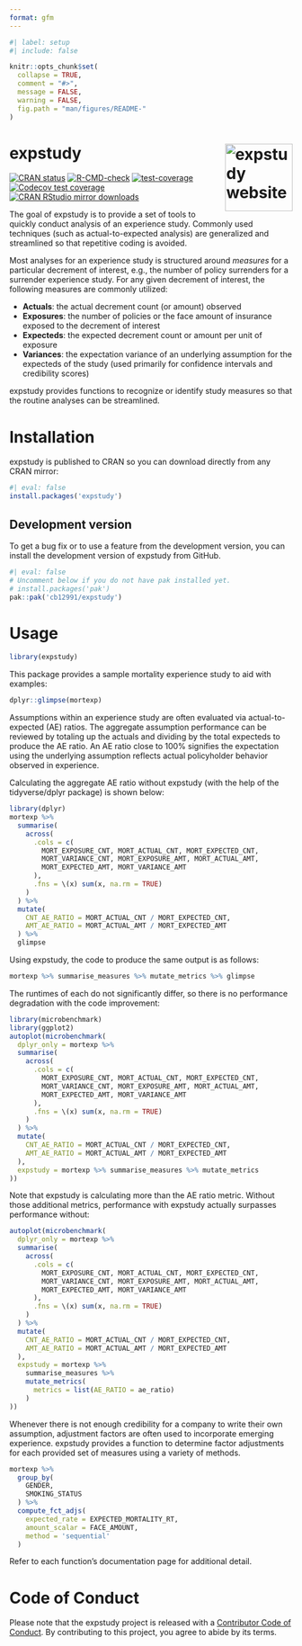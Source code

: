 ```yaml
---
format: gfm
---
```


<!-- README.md is generated from README.Qmd. Please edit that file -->

```r
#| label: setup
#| include: false

knitr::opts_chunk$set(
  collapse = TRUE,
  comment = "#>",
  message = FALSE,
  warning = FALSE,
  fig.path = "man/figures/README-"
)
```

# expstudy <a href="https://cb12991.github.io/expstudy/"><img src="man/figures/logo.png" align="right" height="120" alt="expstudy website" /></a>

<!-- badges: start -->
[![CRAN status](https://www.r-pkg.org/badges/version/expstudy.png)](https://CRAN.R-project.org/package=expstudy)
[![R-CMD-check](https://github.com/cb12991/expstudy/actions/workflows/R-CMD-check.yaml/badge.svg)](https://github.com/cb12991/expstudy/actions/workflows/R-CMD-check.yaml)
[![test-coverage](https://github.com/cb12991/expstudy/actions/workflows/test-coverage.yaml/badge.svg)](https://github.com/cb12991/expstudy/actions/workflows/test-coverage.yaml)
[![Codecov test coverage](https://codecov.io/gh/cb12991/expstudy/branch/main/graph/badge.svg)](https://app.codecov.io/gh/cb12991/expstudy?branch=main)
[![CRAN RStudio mirror downloads](http://cranlogs.r-pkg.org/badges/expstudy.png)](http://www.r-pkg.org/pkg/expstudy)
<!-- badges: end -->

The goal of expstudy is to provide a set of tools to quickly conduct analysis of an experience study. Commonly used techniques (such as actual-to-expected analysis) are generalized and streamlined so that repetitive coding is avoided. 

Most analyses for an experience study is structured around *measures* for a particular decrement of interest, e.g., the number of policy surrenders for a surrender experience study. For any given decrement of interest, the following measures are commonly utilized:

* **Actuals**: the actual decrement count (or amount) observed
* **Exposures**: the number of policies or the face amount of insurance exposed to the decrement of interest
* **Expecteds**: the expected decrement count or amount per unit of exposure
* **Variances**: the expectation variance of an underlying assumption for the expecteds of the study (used primarily for confidence intervals and credibility scores)

expstudy provides functions to recognize or identify study measures so that the routine analyses can be streamlined. 

# Installation

expstudy is published to CRAN so you can download directly from any CRAN mirror:

```r
#| eval: false
install.packages('expstudy')
```

## Development version

To get a bug fix or to use a feature from the development version, you can install the development version of expstudy from GitHub.

```r
#| eval: false
# Uncomment below if you do not have pak installed yet.
# install.packages('pak')
pak::pak('cb12991/expstudy')
```

# Usage

```r
library(expstudy)
```

This package provides a sample mortality experience study to aid with examples:

```r
dplyr::glimpse(mortexp)
```

Assumptions within an experience study are often evaluated via actual-to-expected (AE) ratios. The aggregate assumption performance can be reviewed by totaling up the actuals and dividing by the total expecteds to produce the AE ratio. An AE ratio close to 100% signifies the expectation using the underlying assumption reflects actual policyholder behavior observed in experience. 

Calculating the aggregate AE ratio without expstudy (with the help of the tidyverse/dplyr package) is shown below:

```r
library(dplyr)
mortexp %>%
  summarise(
    across(
      .cols = c(
        MORT_EXPOSURE_CNT, MORT_ACTUAL_CNT, MORT_EXPECTED_CNT, 
        MORT_VARIANCE_CNT, MORT_EXPOSURE_AMT, MORT_ACTUAL_AMT, 
        MORT_EXPECTED_AMT, MORT_VARIANCE_AMT
      ),
      .fns = \(x) sum(x, na.rm = TRUE)
    )
  ) %>%
  mutate(
    CNT_AE_RATIO = MORT_ACTUAL_CNT / MORT_EXPECTED_CNT,
    AMT_AE_RATIO = MORT_ACTUAL_AMT / MORT_EXPECTED_AMT
  ) %>%
  glimpse
```

Using expstudy, the code to produce the same output is as follows:

```r
mortexp %>% summarise_measures %>% mutate_metrics %>% glimpse
```

The runtimes of each do not significantly differ, so there is no performance degradation with the code improvement:

```r
library(microbenchmark)
library(ggplot2)
autoplot(microbenchmark(
  dplyr_only = mortexp %>%
  summarise(
    across(
      .cols = c(
        MORT_EXPOSURE_CNT, MORT_ACTUAL_CNT, MORT_EXPECTED_CNT, 
        MORT_VARIANCE_CNT, MORT_EXPOSURE_AMT, MORT_ACTUAL_AMT, 
        MORT_EXPECTED_AMT, MORT_VARIANCE_AMT
      ),
      .fns = \(x) sum(x, na.rm = TRUE)
    )
  ) %>%
  mutate(
    CNT_AE_RATIO = MORT_ACTUAL_CNT / MORT_EXPECTED_CNT,
    AMT_AE_RATIO = MORT_ACTUAL_AMT / MORT_EXPECTED_AMT
  ),
  expstudy = mortexp %>% summarise_measures %>% mutate_metrics
))

```

Note that expstudy is calculating more than the AE ratio metric. Without those additional metrics, performance with expstudy actually surpasses performance without:

```r
autoplot(microbenchmark(
  dplyr_only = mortexp %>%
  summarise(
    across(
      .cols = c(
        MORT_EXPOSURE_CNT, MORT_ACTUAL_CNT, MORT_EXPECTED_CNT, 
        MORT_VARIANCE_CNT, MORT_EXPOSURE_AMT, MORT_ACTUAL_AMT, 
        MORT_EXPECTED_AMT, MORT_VARIANCE_AMT
      ),
      .fns = \(x) sum(x, na.rm = TRUE)
    )
  ) %>%
  mutate(
    CNT_AE_RATIO = MORT_ACTUAL_CNT / MORT_EXPECTED_CNT,
    AMT_AE_RATIO = MORT_ACTUAL_AMT / MORT_EXPECTED_AMT
  ),
  expstudy = mortexp %>% 
    summarise_measures %>%
    mutate_metrics(
      metrics = list(AE_RATIO = ae_ratio)
    )
))
```

Whenever there is not enough credibility for a company to write their own assumption, adjustment factors are often used to incorporate emerging experience. expstudy provides a function to determine factor adjustments for each provided set of measures using a variety of methods.

```r
mortexp %>%
  group_by(
    GENDER,
    SMOKING_STATUS
  ) %>%
  compute_fct_adjs(
    expected_rate = EXPECTED_MORTALITY_RT,
    amount_scalar = FACE_AMOUNT,
    method = 'sequential'
  )
```

Refer to each function's documentation page for additional detail. 

# Code of Conduct

Please note that the expstudy project is released with a [Contributor Code of Conduct](https://cb12991.github.io/expstudy/CODE_OF_CONDUCT.html). By contributing to this project, you agree to abide by its terms.

